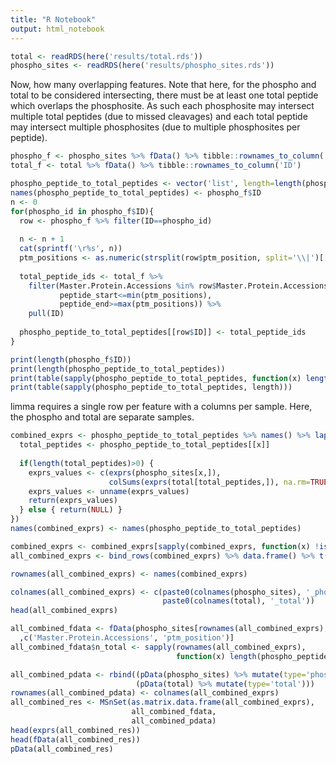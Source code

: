 ```yaml
---
title: "R Notebook"
output: html_notebook
---
```



```r
total <- readRDS(here('results/total.rds'))
phospho_sites <- readRDS(here('results/phospho_sites.rds'))
```


Now, how many overlapping features. Note that here, for the phospho and total to be considered intersecting, there must be at least one total peptide which overlaps the phosphosite. As such each phosphosite may intersect multiple total peptides (due to missed cleavages) and each total peptide may intersect multiple phosphosites (due to multiple phosphosites per peptide). 
```r
phospho_f <- phospho_sites %>% fData() %>% tibble::rownames_to_column('ID')
total_f <- total %>% fData() %>% tibble::rownames_to_column('ID')

phospho_peptide_to_total_peptides <- vector('list', length=length(phospho_f$ID))
names(phospho_peptide_to_total_peptides) <- phospho_f$ID
n <- 0
for(phospho_id in phospho_f$ID){
  row <- phospho_f %>% filter(ID==phospho_id)
  
  n <- n + 1
  cat(sprintf('\r%s', n))
  ptm_positions <- as.numeric(strsplit(row$ptm_position, split='\\|')[[1]])
  
  total_peptide_ids <- total_f %>%
    filter(Master.Protein.Accessions %in% row$Master.Protein.Accessions,
           peptide_start<=min(ptm_positions),
           peptide_end>=max(ptm_positions)) %>%
    pull(ID)  
  
  phospho_peptide_to_total_peptides[[row$ID]] <- total_peptide_ids
}

```

```r
print(length(phospho_f$ID))
print(length(phospho_peptide_to_total_peptides))
print(table(sapply(phospho_peptide_to_total_peptides, function(x) length(x)>0)))
print(table(sapply(phospho_peptide_to_total_peptides, length)))
```
limma requires a single row per feature with a columns per sample. Here, the phospho and total are separate samples.
```r
combined_exprs <- phospho_peptide_to_total_peptides %>% names() %>% lapply(function(x){
  total_peptides <- phospho_peptide_to_total_peptides[[x]]
  
  if(length(total_peptides)>0) {
    exprs_values <- c(exprs(phospho_sites[x,]),
                      colSums(exprs(total[total_peptides,]), na.rm=TRUE))
    exprs_values <- unname(exprs_values)
    return(exprs_values)
  } else { return(NULL) }
})
names(combined_exprs) <- names(phospho_peptide_to_total_peptides)
```

```r

combined_exprs <- combined_exprs[sapply(combined_exprs, function(x) !is.null(x))]
all_combined_exprs <- bind_rows(combined_exprs) %>% data.frame() %>% t()

rownames(all_combined_exprs) <- names(combined_exprs)

colnames(all_combined_exprs) <- c(paste0(colnames(phospho_sites), '_phospho'),
                                  paste0(colnames(total), '_total'))
head(all_combined_exprs)
```

```r
all_combined_fdata <- fData(phospho_sites[rownames(all_combined_exprs),])[
  ,c('Master.Protein.Accessions', 'ptm_position')]
all_combined_fdata$n_total <- sapply(rownames(all_combined_exprs),
                                     function(x) length(phospho_peptide_to_total_peptides[[x]]))

all_combined_pdata <- rbind((pData(phospho_sites) %>% mutate(type='phospho')),
                            (pData(total) %>% mutate(type='total')))
rownames(all_combined_pdata) <- colnames(all_combined_exprs)
all_combined_res <- MSnSet(as.matrix.data.frame(all_combined_exprs),
                           all_combined_fdata,
                           all_combined_pdata)
head(exprs(all_combined_res))
head(fData(all_combined_res))
pData(all_combined_res)
```
